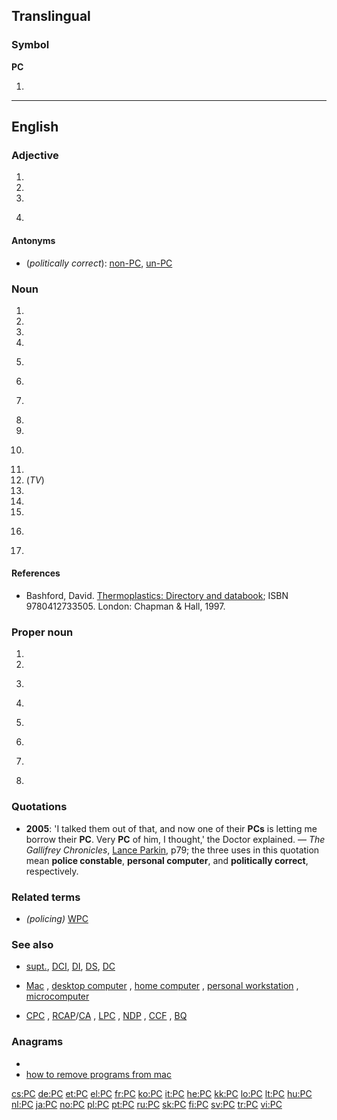 {{also|pc|pC}}
==Translingual==

===Symbol===
'''PC'''

# {{SI-unit-abb|peta|coulomb|[[electric charge]]}}

----

==English==

===Adjective===
{{en-adj}}

# {{initialism of|[[partially]] [[continuous]]}}
# {{initialism of|politically correct}}
# {{initialism of|pro-choice}}
# {{Canada|politics|dated}} {{initialism of|Progressive Conservative}}

====Antonyms====
* (''politically correct''): [[non-PC]], [[un-PC]]

===Noun===
{{en-noun}}

# {{initialism of|personal computer}}
# {{initialism of|photocopy}}
# {{initialism of|player character}}
# {{initialism of|political correctness}}
# {{organic chemistry}} {{initialism of|polycarbonate}}
# {{initialism of|[[w:Posterior commissure|posterior commissure]]}}
# {{British|Canada}} {{initialism of|police constable}}
# {{initialism of|privy council}}
# {{initialism of|privy councillor}}
# {{US}} {{initialism of|probable cause}}
# {{initialism of|[[w:Probate Court|Probate Court]]}}
# (''TV'') {{initialism of|production code}}
# {{initialism of|Professional Corporation}}
# {{initialism of|progressive contextualization}}
# {{initialism of|pubococcygeus muscle}}
# {{computing}} {{initialism of|program counter}}
# {{Canada|politics|dated}} {{initialism of|Progressive Conservative}}

====References====
* {{organic chemistry}} Bashford, David.  [http://books.google.com/books?id=ycLq-EYaE0QC&dq=a.+schulman&source=gbs_navlinks_s Thermoplastics: Directory and databook]; ISBN 9780412733505. London: Chapman & Hall, 1997. 

===Proper noun===
{{en-proper noun}}

# {{initialism of|Proto-Celtic}}
# {{initialism of|[[w:Penn Central|Penn Central]]}}
# {{US|navy}} {{initialism of|[[w:Coastal Patrol|Coastal Patrol]]}}
# {{initialism of|[[w:Phrozen Crew|Phrozen Crew]]}}
# {{British|politics}} {{initialism of|[[w:Plaid Cymru|Plaid Cymru]]}}
# {{US}} {{initialism of|[[w:Presbyterian Church|Presbyterian Church]]}}
# {{Canada|politics}} {{initialism of|[[w:Progressive Canadian Party|Progressive Canadian Party]]}}
# {{Canada|politics|dated}} {{initialism of|Progressive Conservative Party}}

===Quotations===
* '''2005''': 'I talked them out of that, and now one of their '''PCs''' is letting me borrow their '''PC'''. Very '''PC''' of him, I thought,' the Doctor explained. &mdash; ''The Gallifrey Chronicles'', [[Lance Parkin|Lance Parkin]], p79; the three uses in this quotation mean '''police constable''', '''personal computer''', and '''politically correct''', respectively.

===Related terms===
* ''(policing)'' [[WPC]]

===See also===
* {{sense|policing}} [[supt.]], [[DCI]], [[DI]], [[DS]], [[DC]]
* {{sense|computing}} [[Mac]] , [[desktop computer]] , [[home computer]] , [[personal workstation]] , [[microcomputer]]
* {{sense|Canadian politics}} [[CPC]] , [[RCAP]]/[[CA]] , [[LPC]] , [[NDP]] , [[CCF]] , [[BQ]]

===Anagrams===
* {{alphagram|[[CP#English|CP]]}}
* [http://www.mac-how.net/ how to remove programs from mac]

[[cs:PC]]
[[de:PC]]
[[et:PC]]
[[el:PC]]
[[fr:PC]]
[[ko:PC]]
[[it:PC]]
[[he:PC]]
[[kk:PC]]
[[lo:PC]]
[[lt:PC]]
[[hu:PC]]
[[nl:PC]]
[[ja:PC]]
[[no:PC]]
[[pl:PC]]
[[pt:PC]]
[[ru:PC]]
[[sk:PC]]
[[fi:PC]]
[[sv:PC]]
[[tr:PC]]
[[vi:PC]]